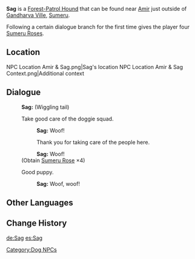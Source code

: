 {{Character Infobox
|type             = NPC
|image            = NPC Sag.png
|region           = Sumeru
|affiliation      = Forest Rangers
|dialoguereward   = {{Card|Sumeru Rose|4}}
}}
'''Sag''' is a [[Forest-Patrol Hound]] that can be found near [[Amir]] just outside of [[Gandharva Ville]], [[Sumeru]].

Following a certain dialogue branch for the first time gives the player four [[Sumeru Rose]]s.

==Location==
<gallery>
NPC Location Amir & Sag.png|Sag's location
NPC Location Amir & Sag Context.png|Additional context
</gallery>
<!--
==Profile==
''(To be added.)''

===Personality===
''(To be added.)''

===Appearance===
''(To be added.)''

==Quests and Events==
{{Quests and Events}}
-->
==Dialogue==
{{Dialogue start}}
:'''Sag:''' (Wiggling tail)
:{{DIcon}} Take good care of the doggie squad.
::'''Sag:''' Woof!
::{{DIcon|Reward}} Thank you for taking care of the people here.
::'''Sag:''' Woof!
:;(Obtain [[Sumeru Rose]] ×4)
:{{DIcon}} Good puppy.
::'''Sag:''' Woof, woof!
{{Dialogue end}}
<!--
==Event Dialogue==
===Event Name===
{{Dialogue start}}
:'''{{subst:PAGENAME}}:'''
{{Dialogue end}}

==Trivia==
*
-->
==Other Languages==
{{Other Languages
|default_hidden = 1
|en      = Sag
|zhs     = 萨古
|zhs_rm  = Sàgǔ
|zht     = 薩古
|zht_rm  = Sàgǔ
|ja      = サグ
|ja_rm   = Sagu
|ko      = 사그
|ko_rm   = Sageu
|es      = Sag
|fr      = Sag
|ru      = Саг
|th      = Sag
|vi      = Sag
|de      = Sag
|id      = Sag
|pt      = Sag
|tr      = Sag
|it      = Sag
}}

==Change History==
{{Change History|3.0}}
<!--
==References==
{{Reflist}}
-->
[[Category:Dog NPCs]]

[[de:Sag]]
[[es:Sag]]